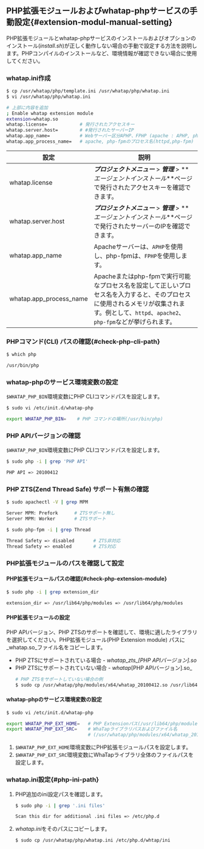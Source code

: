 ## PHP拡張モジュールおよびwhatap-phpサービスの手動設定{#extension-modul-manual-setting}

PHP拡張モジュールとwhatap-phpサービスのインストールおよびオプションのインストール(_install.sh_)が正しく動作しない場合の手動で設定する方法を説明します。PHPコンパイルのインストールなど、環境情報が確認できない場合に使用してください。

### whatap.ini作成

```bash
$ cp /usr/whatap/php/template.ini /usr/whatap/php/whatap.ini
$ vi /usr/whatap/php/whatap.ini

# 上部に内容を追加
; Enable whatap extension module
extension=whatap.so
whatap.license=            # 発行されたアクセスキー
whatap.server.host=        # #発行されたサーバーIP
whatap.app_name=           # Webサーバー区分APHP、FPHP (apache : APHP, php-fpm : FPHP)
whatap.app_process_name=   # apache, php-fpmのプロセス名(httpd,php-fpm)
```

| 設定                      | 説明                                                                                                               |
| ----------------------- | ---------------------------------------------------------------------------------------------------------------- |
| whatap.license          | **_プロジェクトメニュー_** > **_管理_** > **_エージェントインストール_**ページで発行されたアクセスキーを確認できます。                                          |
| whatap.server.host      | **_プロジェクトメニュー_** > **_管理_** > **_エージェントインストール_**ページで発行されたサーバーのIPを確認できます。                                         |
| whatap.app_name         | Apacheサーバーは、`APHP`を使用し、php-fpmは、`FPHP`を使用します。                                                                    |
| whatap.app_process_name | Apacheまたはphp-fpmで実行可能なプロセス名を設定して正しいプロセス名を入力すると、そのプロセスに使用されるメモリが収集されます。例として、`httpd`、`apache2`、`php-fpm`などが挙げられます。 |

### PHPコマンド(CLI) パスの確認{#check-php-cli-path}

```bash
$ which php

/usr/bin/php
```

### whatap-phpのサービス環境変数の設定

`$WHATAP_PHP_BIN`環境変数にPHP CLIコマンドパスを設定します。

```bash
$ sudo vi /etc/init.d/whatap-php

export WHATAP_PHP_BIN=    # PHP コマンドの場所(/usr/bin/php)
```

### PHP APIバージョンの確認

`$WHATAP_PHP_BIN`環境変数にPHP CLIコマンドパスを設定します。

```bash
$ sudo php -i | grep 'PHP API'

PHP API => 20100412
```

### PHP ZTS(Zend Thread Safe) サポート有無の確認

```bash title=apache
$ sudo apachectl -V | grep MPM

Server MPM: Prefork      # ZTSサポート無し
Server MPM: Worker       # ZTSサポート
```

```bash title=PHP-FPM
$ sudo php-fpm -i | grep Thread

Thread Safety => disabled       # ZTS非対応
Thread Safety => enabled       	# ZTS対応
```

### PHP拡張モジュールのパスを確認して設定

#### PHP拡張モジュールパスの確認{#check-php-extension-module}

```bash
$ sudo php -i | grep extension_dir

extension_dir => /usr/lib64/php/modules => /usr/lib64/php/modules
```

#### PHP拡張モジュールの設定

PHP APIバージョン、PHP ZTSのサポートを確認して、環境に適したライブラリを選択してください。PHP拡張モジュール(PHP Extension module) パスに_whatap.so_ファイル名をコピーします。

- PHP ZTSにサポートされている場合 - _whatap\_zts\_[PHP APIバージョン].so_
- PHP ZTSにサポートされていない場合 - _whatap_[PHP APIバージョン].so_
  ```bash
  # PHP ZTSをサポートしていない場合の例
  $ sudo cp /usr/whatap/php/modules/x64/whatap_20100412.so /usr/lib64/php/modules/whatap.so
  ```

#### whatap-phpのサービス環境変数の設定

```bash
$ sudo vi /etc/init.d/whatap-php

export WHATAP_PHP_EXT_HOME=   # PHP Extensionパス(/usr/lib64/php/modules)
export WHATAP_PHP_EXT_SRC=    # WhaTapライブラリパスおよびファイル名
                              # (/usr/whatap/php/modules/x64/whatap_20100412.so)]
```

1. `$WHATAP_PHP_EXT_HOME`環境変数にPHP拡張モジュールパスを設定します。
2. `$WHATAP_PHP_EXT_SRC`環境変数にWhaTapライブラリ全体のファイルパスを設定します。

### whatap.ini設定{#php-ini-path}

1. PHP追加のini設定パスを確認します。

   ```bash
   $ sudo php -i | grep '.ini files'

   Scan this dir for additional .ini files => /etc/php.d
   ```

2. *whatap.ini*をそのパスにコピーします。

   ```bash
   $ sudo cp /usr/whatap/php/whatap.ini /etc/php.d/whtap/ini
   ```
